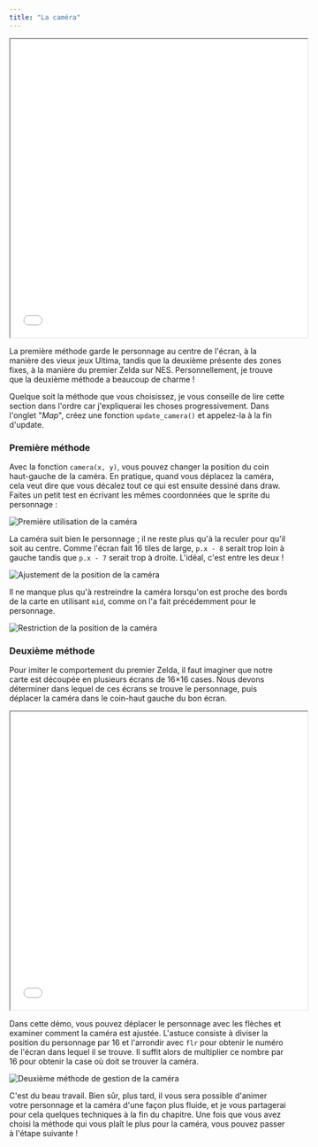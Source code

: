```yaml
---
title: "La caméra"
---
```


<iframe width="538" height="539"
  src="/jeux-pico-8/demo-camera-modes/index.html">
</iframe>

La première méthode garde le personnage au centre de l'écran, à la manière des vieux jeux Ultima, tandis que la deuxième présente des zones fixes, à la manière du premier Zelda sur NES. Personnellement, je trouve que la deuxième méthode a beaucoup de charme !

Quelque soit la méthode que vous choisissez, je vous conseille de lire cette section dans l'ordre car j'expliquerai les choses progressivement. Dans l'onglet "*Map*", créez une fonction `update_camera()` et appelez-la à la fin d'update.

### Première méthode

Avec la fonction `camera(x, y)`, vous pouvez changer la position du coin haut-gauche de la caméra. En pratique, quand vous déplacez la caméra, cela veut dire que vous décalez tout ce qui est ensuite dessiné dans draw. Faites un petit test en écrivant les mêmes coordonnées que le sprite du personnage :

![Première utilisation de la caméra](./camera.png)

La caméra suit bien le personnage ; il ne reste plus qu'à la reculer pour qu'il soit au centre. Comme l'écran fait 16 tiles de large, `p.x - 8` serait trop loin à gauche tandis que `p.x - 7` serait trop à droite. L'idéal, c'est entre les deux !

![Ajustement de la position de la caméra](./camera-methode-1.png)

Il ne manque plus qu'à restreindre la caméra lorsqu'on est proche des bords de la carte en utilisant `mid`, comme on l'a fait précédemment pour le personnage.

![Restriction de la position de la caméra](./camera-methode-1-mid.png)

### Deuxième méthode

Pour imiter le comportement du premier Zelda, il faut imaginer que notre carte est découpée en plusieurs écrans de 16×16 cases. Nous devons déterminer dans lequel de ces écrans se trouve le personnage, puis déplacer la caméra dans le coin-haut gauche du bon écran.

<iframe width="538" height="539"
  src="/jeux-pico-8/demo-camera-calcul/index.html">
</iframe>

Dans cette démo, vous pouvez déplacer le personnage avec les flèches et examiner comment la caméra est ajustée. L'astuce consiste à diviser la position du personnage par 16 et l'arrondir avec `flr` pour obtenir le numéro de l'écran dans lequel il se trouve. Il suffit alors de multiplier ce nombre par 16 pour obtenir la case où doit se trouver la caméra.

![Deuxième méthode de gestion de la caméra](./camera-methode-2.png)

C'est du beau travail. Bien sûr, plus tard, il vous sera possible d'animer votre personnage et la caméra d'une façon plus fluide, et je vous partagerai pour cela quelques techniques à la fin du chapitre. Une fois que vous avez choisi la méthode qui vous plaît le plus pour la caméra, vous pouvez passer à l'étape suivante !
